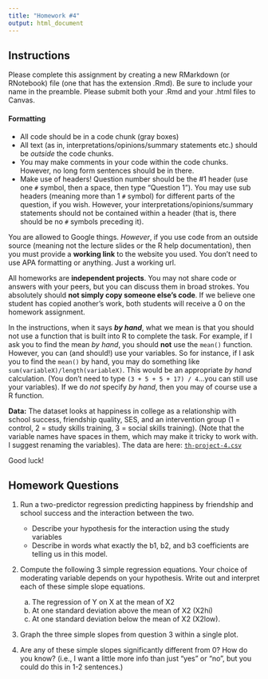 ```yaml
---
title: "Homework #4"
output: html_document
---
```


## Instructions

Please complete this assignment by creating a new RMarkdown (or RNotebook) file (one that has the extension .Rmd). Be sure to include your name in the preamble. Please submit both your .Rmd and your .html files to Canvas.

#### Formatting

-   All code should be in a code chunk (gray boxes)
-   All text (as in, interpretations/opinions/summary statements etc.) should be *outside* the code chunks.
-   You may make comments in your code within the code chunks. However, no long form sentences should be in there.
-   Make use of headers! Question number should be the \#1 header (use one `#` symbol, then a space, then type "Question 1"). You may use sub headers (meaning more than 1 `#` symbol) for different parts of the question, if you wish. However, your interpretations/opinions/summary statements should not be contained within a header (that is, there should be no `#` symbols preceding it).

You are allowed to Google things. *However*, if you use code from an outside source (meaning not the lecture slides or the R help documentation), then you must provide a **working link** to the website you used. You don't need to use APA formatting or anything. Just a working url.

All homeworks are **independent projects**. You may not share code or answers with your peers, but you can discuss them in broad strokes. You absolutely should **not simply copy someone else's code**. If we believe one student has copied another's work, both students will receive a 0 on the homework assignment.

In the instructions, when it says ***by hand***, what we mean is that you should not use a function that is built into R to complete the task. For example, if I ask you to find the mean *by hand*, you should **not** use the `mean()` function. However, you can (and should!) use your variables. So for instance, if I ask you to find the `mean()` by hand, you may do something like `sum(variableX)/length(variableX)`. This would be an appropriate *by hand* calculation. (You don't need to type `(3 + 5 + 5 + 17) / 4`...you can still use your variables). If we do *not* specify *by hand*, then you may of course use a R function.

**Data:** The dataset looks at happiness in college as a relationship with school success, friendship quality, SES, and an intervention group (1 = control, 2 = study skills training, 3 = social skills training). (Note that the variable names have spaces in them, which may make it tricky to work with. I suggest renaming the variables). The data are here: [`th-project-4.csv`](th-project-4.csv)

Good luck!

## Homework Questions

1. Run a two-predictor regression predicting happiness by friendship and school success and the interaction between the two.
    - Describe your hypothesis for the interaction using the study variables
    - Describe in words what exactly the b1, b2, and b3 coefficients are telling us in this model. 

2. Compute the following 3 simple regression equations. Your choice of moderating variable depends on your hypothesis. Write out and interpret each of these simple slope equations. 
    a) The regression of Y on X at the mean of X2
    b) At one standard deviation above the mean of X2 (X2hi)
    c) At one standard deviation below the mean of X2 (X2low). 

3. Graph the three simple slopes from question 3 within a single plot.

4. Are any of these simple slopes significantly different from 0? How do you know? (i.e., I want a little more info than just "yes" or "no", but you could do this in 1-2 sentences.)

